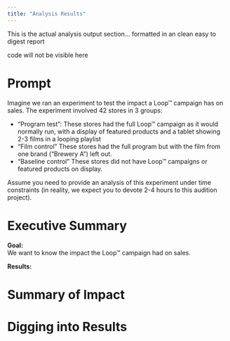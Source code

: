 ```yaml
---
title: "Analysis Results"
---
```


This is the actual analysis output section... formatted in an clean easy to digest report


code will not be visible here


# Prompt

Imagine we ran an experiment to test the impact a Loop™ campaign has on sales. The experiment involved 42 stores in 3 groups:  

* “Program test”: These stores had the full Loop™ campaign as it would normally run, with a display of featured products and a tablet showing 2-3 films in a looping playlist  
* “Film control” These stores had the full program but with the film from one brand (“Brewery A”) left out.   
* “Baseline control” These stores did not have Loop™ campaigns or featured products on display.  


Assume you need to provide an analysis of this experiment under time constraints (in reality, we expect you to devote 2-4 hours to this audition project).

# Executive Summary

__Goal:__  
We want to know the impact the Loop™ campaign had on sales.

__Results:__

# Summary of Impact


# Digging into Results
